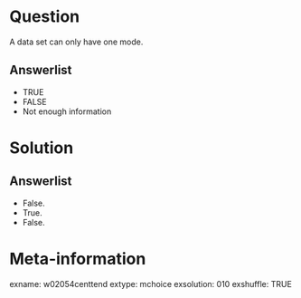 Question
========
A data set can only have one mode.

Answerlist
----------
* TRUE
* FALSE
* Not enough information


Solution
========

Answerlist
----------
* False.
* True.
* False.


Meta-information
================
exname: w02054centtend
extype: mchoice
exsolution: 010
exshuffle: TRUE